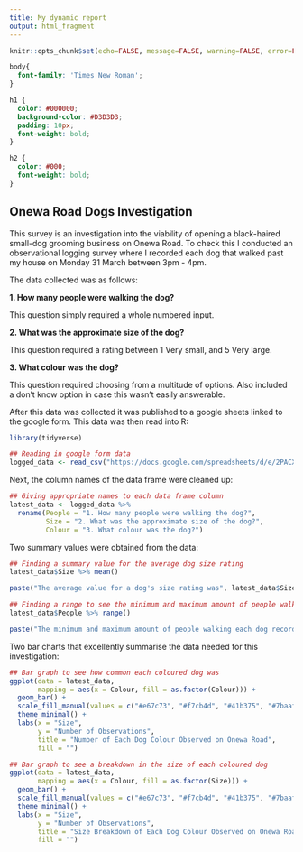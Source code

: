 ```yaml
---
title: My dynamic report
output: html_fragment
---
```


```r
knitr::opts_chunk$set(echo=FALSE, message=FALSE, warning=FALSE, error=FALSE)

```

```css
body{
  font-family: 'Times New Roman';
}

h1 {
  color: #000000;
  background-color: #D3D3D3;
  padding: 10px;
  font-weight: bold;
}

h2 {
  color: #000;
  font-weight: bold;
}
```

## Onewa Road Dogs Investigation

This survey is an investigation into the viability of opening a black-haired small-dog grooming business on Onewa Road. To check this I conducted an observational logging survey where I recorded each dog that walked past my house on Monday 31 March between 3pm - 4pm.

The data collected was as follows:

  **1. How many people were walking the dog?**
  
This question simply required a whole numbered input.

  **2. What was the approximate size of the dog?**
  
This question required a rating between 1 Very small, and 5 Very large.

  **3. What colour was the dog?**
  
This question required choosing from a multitude of options. Also included a don't know option in case this wasn't easily answerable.

After this data was collected it was published to a google sheets linked to the google form. This data was then read into R:
```r
library(tidyverse)

## Reading in google form data
logged_data <- read_csv("https://docs.google.com/spreadsheets/d/e/2PACX-1vS6wYEB-Lu9aLOT9p1mwaJ3XEnD688CgUNE2LXJJbG9Ls9ibDUx2OYGD5PbUydGTfMQt11BvLGRhNOa/pub?output=csv")

```

Next, the column names of the data frame were cleaned up:
```r
## Giving appropriate names to each data frame column
latest_data <- logged_data %>%
  rename(People = "1. How many people were walking the dog?",
         Size = "2. What was the approximate size of the dog?",
         Colour = "3. What colour was the dog?")
```

Two summary values were obtained from the data:
```r
## Finding a summary value for the average dog size rating
latest_data$Size %>% mean()

paste("The average value for a dog's size rating was", latest_data$Size %>% mean(), ".")

## Finding a range to see the minimum and maximum amount of people walking each dog
latest_data$People %>% range()

paste("The minimum and maximum amount of people walking each dog recorded was", latest_data$People %>% range(), ".")

```


Two bar charts that excellently summarise the data needed for this investigation:
```r
## Bar graph to see how common each coloured dog was
ggplot(data = latest_data,
       mapping = aes(x = Colour, fill = as.factor(Colour))) +
  geom_bar() +
  scale_fill_manual(values = c("#e67c73", "#f7cb4d", "#41b375", "#7baaf7", "#b67c8a", "#b2eca7", "#0869af", "#ed553b" ) ) +
  theme_minimal() +
  labs(x = "Size",
       y = "Number of Observations",
       title = "Number of Each Dog Colour Observed on Onewa Road",
       fill = "")

## Bar graph to see a breakdown in the size of each coloured dog
ggplot(data = latest_data,
       mapping = aes(x = Colour, fill = as.factor(Size))) +
  geom_bar() +
  scale_fill_manual(values = c("#e67c73", "#f7cb4d", "#41b375", "#7baaf7", "#b67c8a", "#b2eca7", "#0869af", "#ed553b" ) ) +
  theme_minimal() +
  labs(x = "Size",
       y = "Number of Observations",
       title = "Size Breakdown of Each Dog Colour Observed on Onewa Road",
       fill = "")
```




